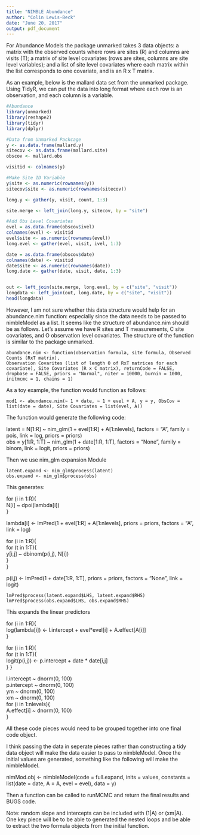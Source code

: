 ```yaml
---
title: "NIMBLE Abundance"
author: "Colin Lewis-Beck"
date: "June 20, 2017"
output: pdf_document
---
```


For Abundance Models the package unmarked takes 3 data objects: a matrix with the observed counts where rows are sites (R) and columns are visits (T); a matrix of site level covariates (rows are sites, columns are site level variables); and a list of site level covariates where each matrix within the list corresponds to one covariate, and is an R x T matrix.

As an example, below is the mallard data set from the unmarked package.  Using TidyR, we can put the data into long format where each row is an observation, and each column is a variable.  

```r
#Abundance
library(unmarked)
library(reshape2)
library(tidyr)
library(dplyr)

#Data from Unmarked Packcage
y <- as.data.frame(mallard.y)
sitecov <- as.data.frame(mallard.site)
obscov <- mallard.obs

visitid <- colnames(y)

#Make Site ID Variable
y$site <- as.numeric(rownames(y))
sitecov$site <- as.numeric(rownames(sitecov))

long.y <- gather(y, visit, count, 1:3)

site.merge <- left_join(long.y, sitecov, by = "site")

#Add Obs Level Covariates
evel = as.data.frame(obscov$ivel)
colnames(evel) <- visitid
evel$site <- as.numeric(rownames(evel))
long.evel <- gather(evel, visit, ivel, 1:3)

date = as.data.frame(obscov$date)
colnames(date) <- visitid
date$site <- as.numeric(rownames(date))
long.date <- gather(date, visit, date, 1:3)


out <- left_join(site.merge, long.evel, by = c("site", "visit"))
longdata <- left_join(out, long.date, by = c("site", "visit"))
head(longdata)

```

However, I am not sure whether this data structure would help for an abundance.nim function: especially since the data needs to be passed to nimbleModel as a list.   It seems like the structure of abundance.nim should be as follows.  Let's assume we have R sites and T measurements, C site covariates, and O observation level covariates.  The structure of the function is similar to the package unmarked.

```
abundance.nim <- function(observation formula, site formula, Observed Counts (RxT matrix), 
Observation Covarites (list of length O of RxT matrices for each covariate), Site Covariates (R x C matrix), returnCode = FALSE, dropbase = FALSE, priors = "Normal", niter = 10000, burnin = 1000, initmcmc = 1, chains = 1)
```

As a toy example, the function would function as follows:

```
mod1 <- abundance.nim(~ 1 + date, ~ 1 + evel + A, y = y, ObsCov = list(date = date), Site Covariates = list(evel, A))
```

The function would generate the following code:

latent = N[1:R] ~ nim_glm(1 + evel[1:R] + A[1:nlevels], factors = "A", family = pois, link = log, priors = priors)    
obs = y[1:R, 1:T] ~ nim_glm(1 + date[1:R, 1:T], factors = "None", family = binom, link = logit, priors = priors)    

Then we use nim_glm expansion Module 

```
latent.expand <- nim_glm$process(latent)    
obs.expand <- nim_glm$process(obs)    
```

This generates:  

for (i in 1:R){    
  N[i] ~ dpoi(lambda[i])     
  }
      
 lambda[i] <- lmPred(1 + evel[1:R] + A[1:nlevels], priors = priors, factors = "A", link = log)     
  
for (i in 1:R){     
     for (t in 1:T){     
    y[i,j] ~ dbinom(p(i,j), N[i])    
  }    
}   

 p(i,j) <- lmPred(1 + date[1:R, 1:T], priors = priors, factors = "None", link = logit)

```
lmPred$process(latent.expand$LHS, latent.expand$RHS)    
lmPred$process(obs.expand$LHS, obs.expand$RHS)    
```
This expands the linear predictors 

for (i in 1:R){   
  log(lambda[i]) <- l.intercept + evel*evel[i] + A.effect[A[i]]   
  }
  
for (i in 1:R){   
  for (t in 1:T){    
    logit(p(i,j)) <- p.intercept + date * date[i,j]     
  }
}

l.intercept ~ dnorm(0, 100)  
p.intercept ~ dnorm(0, 100)  
ym ~ dnorm(0, 100)   
xm ~ dnorm(0, 100)  
  for (i in 1:nlevels){     
    A.effect[i] ~ dnorm(0, 100)     
}  

All these code pieces would need to be grouped together into one final code object.

I think passing the data in seperate pieces rather than constructing a tidy data object will make the data easier to pass to nimbleModel.  Once the initial values are generated, something like the following will make the nimbleModel.

nimMod.obj <- nimbleModel(code = full.expand, inits = values, constants = list(date = date, A = A, evel = evel), data = y)

Then a function can be called to runMCMC and return the final results and BUGS code.    

Note: random slope and intercepts can be included with (1|A) or (xm|A).  One key piece will be to be able to generated the nested loops and be able to extract the two formula objects from the initial function.


